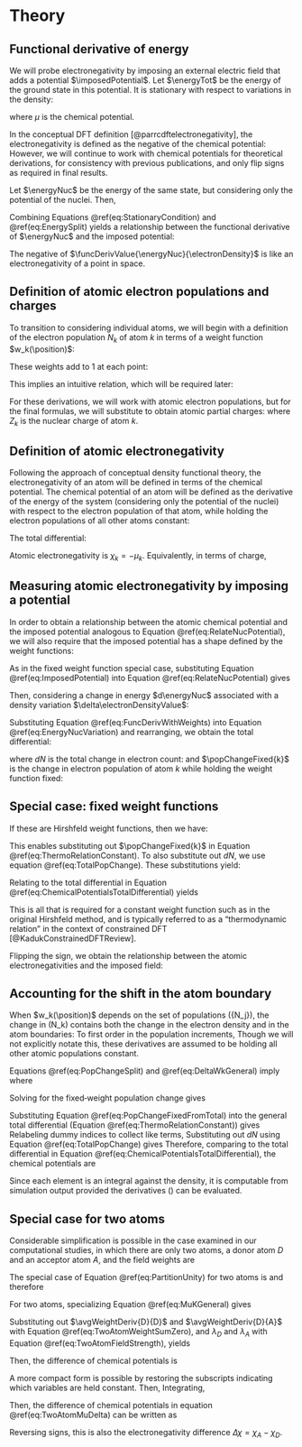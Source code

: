 # Theory

## Functional derivative of energy

We will probe electronegativity by imposing an external electric field that adds a potential $\imposedPotential$.
Let $\energyTot$ be the energy of the ground state in this potential.
It is stationary with respect to variations in the density:

\begin{equation}
  \funcDerivValue{\energyTot}{\electronDensity} = \mu
  (\#eq:StationaryCondition)
\end{equation}

where $\mu$ is the chemical potential.

In the conceptual DFT definition [@parrcdftelectronegativity], the electronegativity is defined as the negative of the chemical potential:
\begin{equation}
  \chi = -\mu.
  (\#eq:ChiDef)
\end{equation}
However, we will continue to work with chemical potentials for theoretical derivations, for consistency with previous publications, and only flip signs as required in final results.

Let $\energyNuc$ be the energy of the same state, but considering only the potential of the nuclei.
Then,

\begin{equation}
  \funcDerivValue{\energyTot}{\electronDensity}
    = \funcDerivValue{\energyNuc}{\electronDensity} + \imposedPotentialValue
  (\#eq:EnergySplit)
\end{equation}

Combining Equations \@ref(eq:StationaryCondition) and \@ref(eq:EnergySplit) yields a relationship between the functional derivative of $\energyNuc$ and the imposed potential:

\begin{equation}
  \funcDerivValue{\energyNuc}{\electronDensity}
    = \mu - \imposedPotentialValue
  (\#eq:RelateNucPotential)
\end{equation}

The negative of $\funcDerivValue{\energyNuc}{\electronDensity}$ is like an electronegativity of a point in space.

## Definition of atomic electron populations and charges

To transition to considering individual atoms, we will begin with a definition of the electron population $N_k$ of atom $k$ in terms of a weight function $w_k(\position)$:

\begin{equation}
  N_k = \spaceIntegral{w_k(\position) \electronDensityValue}
  (\#eq:AtomicPopulation)
\end{equation}

These weights add to 1 at each point:
\begin{equation}
  \sum_{k} w_k(\position) = 1
  (\#eq:PartitionUnity)
\end{equation}

This implies an intuitive relation, which will be required later:
\begin{equation}
  dN = \sum_{k} \popChange{k},
  (\#eq:TotalPopChange)
\end{equation}

For these derivations, we will work with atomic electron populations, but for the final formulas, we will substitute to obtain atomic partial charges:
\begin{equation}
  q_k = Z_k - N_k
  (\#eq:AtomicCharge)
\end{equation}
where $Z_k$ is the nuclear charge of atom $k$.

## Definition of atomic electronegativity

Following the approach of conceptual density functional theory, the electronegativity of an atom will be defined in terms of the chemical potential.
The chemical potential of an atom will be defined as the derivative of the energy of the system (considering only the potential of the nuclei) with respect to the electron population of that atom, while holding the electron populations of all other atoms constant:

\begin{equation}
  \mu_k
    = \constDeriv{\energyNuc}{N_k}{N_1,\cdots,N_{k-1},N_{k+1},\cdots}
  (\#eq:ChemicalPotentialDef)
\end{equation}

The total differential:

\begin{equation}
  d\energyNuc
    = \sum_{k} \mu_k \popChange{k}
  (\#eq:ChemicalPotentialsTotalDifferential)
\end{equation}

Atomic electronegativity is $\chi_k = - \mu_k$.
Equivalently, in terms of charge,
\begin{equation}
  \chi_k
    = \constDeriv{\energyNuc}{q_k}{q_1,\cdots,q_{k-1},q_{k+1},\cdots}
  (\#eq:AtomicElectronegativityDef)
\end{equation}

## Measuring atomic electronegativity by imposing a potential

In order to obtain a relationship between the atomic chemical potential and the imposed potential analogous to Equation \@ref(eq:RelateNucPotential), we will also require that the imposed potential has a shape defined by the weight functions:

\begin{equation}
  \imposedPotentialValue
    = \sum_{k} \lambda_k w_k(\position)
  (\#eq:ImposedPotential)
\end{equation}

As in the fixed weight function special case, substituting Equation \@ref(eq:ImposedPotential) into Equation \@ref(eq:RelateNucPotential) gives

\begin{equation}
  \funcDerivValue{\energyNuc}{\electronDensity}
    = \mu - \sum_{k} \lambda_k w_k(\position)
  (\#eq:FuncDerivWithWeights)
\end{equation}

Then, considering a change in energy $d\energyNuc$ associated with a density variation $\delta\electronDensityValue$:

\begin{equation}
  d\energyNuc
    = \spaceIntegral{\funcDerivValue{\energyNuc}{\electronDensity} \delta\electronDensityValue}
  (\#eq:EnergyNucVariation)
\end{equation}

Substituting Equation \@ref(eq:FuncDerivWithWeights) into Equation \@ref(eq:EnergyNucVariation) and rearranging, we obtain the total differential:

\begin{equation}
  d\energyNuc
    = \mu dN - \sum_{k} \lambda_k \popChangeFixed{k}
  (\#eq:ThermoRelationConstant)
\end{equation}
where $dN$ is the total change in electron count:
\begin{equation}
  dN = \spaceIntegral{\delta\electronDensityValue}
  (\#eq:TotalElectronChange)
\end{equation}
and $\popChangeFixed{k}$ is the change in electron population of atom $k$ while holding the weight function fixed:
\begin{equation}
  \popChangeFixed{k}
    = \spaceIntegral{w_k(\position) \delta\electronDensityValue}
  (\#eq:PopChangeFixedK)
\end{equation}

## Special case: fixed weight functions

If these are Hirshfeld weight functions, then we have:

\begin{equation}
  \popChangeFixed{k} = \popChange{k}
  (\#eq:FixedWeightPopChange)
\end{equation}

This enables substituting out $\popChangeFixed{k}$ in Equation \@ref(eq:ThermoRelationConstant).
To also substitute out $dN$, we use equation \@ref(eq:TotalPopChange).
These substitutions yield:
\begin{equation}
  d\energyNuc
    = \sum_{k}
      \left(
        \mu - \lambda_k
      \right)
      \popChange{k}.
  (\#eq:ThermoRelationFixedWeights)
\end{equation}

Relating to the total differential in Equation \@ref(eq:ChemicalPotentialsTotalDifferential) yields
\begin{equation}
  \mu_k
    = \mu - \lambda_k.
  (\#eq:MuKFixedWeights)
\end{equation}

This is all that is required for a constant weight function such as in the original Hirshfeld method, and is typically referred to as a "thermodynamic relation" in the context of constrained DFT [@KadukConstrainedDFTReview].

Flipping the sign, we obtain the relationship between the atomic electronegativities and the imposed field:

\begin{equation}
  \chi_k
    = \chi + \lambda_k.
  (\#eq:ChiKFixedWeights)
\end{equation}

## Accounting for the shift in the atom boundary

When $w_k(\position)$ depends on the set of populations \(\{N_j\}\), the change in \(N_k\) contains both the change in the electron density and in the atom boundaries:
\begin{equation}
  \popChange{k}
    = \popChangeFixed{k}
      + \spaceIntegral{ \delta w_k(\position) \electronDensityValue }.
  (\#eq:PopChangeSplit)
\end{equation}
To first order in the population increments,
\begin{equation}
  \delta w_k(\position)
    = \sum_{j} \weightDerivValue{k}{j}\,\popChange{j}.
  (\#eq:DeltaWkGeneral)
\end{equation}
Though we will not explicitly notate this, these derivatives are assumed to be holding all other atomic populations constant.

Equations \@ref(eq:PopChangeSplit) and \@ref(eq:DeltaWkGeneral) imply
\begin{equation}
  \popChange{k}
  = \popChangeFixed{k}
    + \sum_{j} \avgWeightDeriv{k}{j}\,\popChange{j}.
  (\#eq:PopChangeRelation)
\end{equation}
where
\begin{equation}
  \avgWeightDeriv{k}{j} = \spaceIntegral{ \weightDerivValue{k}{j}\,\electronDensityValue }
  (\#eq:AvgWeightDerivDef)
\end{equation}

Solving for the fixed‑weight population change gives
\begin{equation}
  \popChangeFixed{k}
  = \popChange{k}
    - \sum_{j} \avgWeightDeriv{k}{j}\,\popChange{j}.
  (\#eq:PopChangeFixedFromTotal)
\end{equation}

Substituting Equation \@ref(eq:PopChangeFixedFromTotal) into the general total differential (Equation \@ref(eq:ThermoRelationConstant)) gives
\begin{equation}
\begin{aligned}
  d\energyNuc
    &= \mu dN - \sum_{k} \lambda_k
       \!\left(\popChange{k}
       - \sum_{j} \avgWeightDeriv{k}{j}\,\popChange{j}\right) \\
    &= \mu dN - \sum_{k} \lambda_k\,\popChange{k}
       + \sum_{j}\!\left(\sum_{k} \lambda_k\,\avgWeightDeriv{k}{j}\right)\!\popChange{j}.
\end{aligned}
  (\#eq:SubstitutionExpanded)
\end{equation}
Relabeling dummy indices to collect like terms,
\begin{equation}
  d\energyNuc
  = \mu dN + \sum_{k}
    \left(
      -\lambda_k
      + \sum_{j} \lambda_j\,\avgWeightDeriv{j}{k}
    \right)\popChange{k}.
  (\#eq:CollectBydNk)
\end{equation}
Substituting out $dN$ using Equation \@ref(eq:TotalPopChange) gives
\begin{equation}
    d\energyNuc
    = \sum_{k}
        \left(
        \mu - \lambda_k
        + \sum_{j} \lambda_j\,\avgWeightDeriv{j}{k}
        \right)\popChange{k}.
    (\#eq:MovingBoundaryTotalDifferential)
\end{equation}
Therefore, comparing to the total differential in Equation \@ref(eq:ChemicalPotentialsTotalDifferential), the chemical potentials are
\begin{equation}
  \mu_k
  = \mu - \lambda_k
    + \sum_{j} \lambda_j\,\avgWeightDeriv{j}{k}.
  (\#eq:MuKGeneral)
\end{equation}

Since each element is an integral against the density, it is computable from simulation output provided the derivatives \(\weightDerivValue{k}{j}\) can be evaluated.  

## Special case for two atoms

Considerable simplification is possible in the case examined in our computational studies, in which there are only two atoms, a donor atom $D$ and an acceptor atom $A$, and the field weights are
<!-- Choice of fields to apply -->
\begin{equation}
  \lambda_A = \lambda, \qquad \lambda_D = -\lambda
  (\#eq:TwoAtomFieldStrength)
\end{equation}

The special case of Equation \@ref(eq:PartitionUnity) for two atoms is
\begin{equation}
  w_D(\position) + w_A(\position) = 1
  (\#eq:TwoAtomPartition)
\end{equation}
and therefore
\begin{equation}
\begin{aligned}
  \weightDerivValue{D}{A} + \weightDerivValue{A}{A} = 0 \\
  \weightDerivValue{D}{D} + \weightDerivValue{A}{D} = 0
\end{aligned}
  (\#eq:TwoAtomWeightSumZero)
\end{equation}

For two atoms, specializing Equation \@ref(eq:MuKGeneral) gives
\begin{equation}
\begin{aligned}
  \mu_D &= \mu -\lambda_D
           + \avgWeightDeriv{D}{D}\lambda_D
           + \avgWeightDeriv{A}{D}\lambda_A \\
  \mu_A &= \mu -\lambda_A
           + \avgWeightDeriv{D}{A}\lambda_D
           + \avgWeightDeriv{A}{A}\lambda_A
\end{aligned}
(\#eq:TwoAtomMu)
\end{equation}

Substituting out $\avgWeightDeriv{D}{D}$ and $\avgWeightDeriv{D}{A}$ with Equation \@ref(eq:TwoAtomWeightSumZero), and $\lambda_D$ and $\lambda_A$ with Equation \@ref(eq:TwoAtomFieldStrength), yields
\begin{equation}
  \mu_D = \mu + \left(1 + 2\,\avgWeightDeriv{A}{D} \right)\lambda,
  \qquad
  \mu_A = \mu - \left(1 - 2\,\avgWeightDeriv{A}{A} \right)\lambda
  (\#eq:TwoAtomMuSimplified)
\end{equation}

Then, the difference of chemical potentials is
\begin{equation}
  \mu_D - \mu_A
  = 2\,\left( 1 + \avgWeightDeriv{A}{D} - \avgWeightDeriv{A}{A} \right)\lambda
  (\#eq:TwoAtomMuDelta)
\end{equation}

A more compact form is possible by restoring the subscripts indicating which variables are held constant.
Then,
\begin{equation}
  \weightDerivSubscript{A}{A}{N} = \weightDerivSubscript{A}{A}{N_D} - \weightDerivSubscript{A}{D}{N_A}
\end{equation}
Integrating,
\begin{equation}
  \avgWeightDerivSubscript{A}{A}{N} = \avgWeightDerivSubscript{A}{A}{N_D} - \avgWeightDerivSubscript{A}{D}{N_A}
\end{equation}

Then, the difference of chemical potentials in equation \@ref(eq:TwoAtomMuDelta) can be written as
\begin{equation}
  \mu_D - \mu_A
  = 2\,\left( 1 - \avgWeightDerivSubscript{A}{A}{N} \right)\lambda
  (\#eq:TwoAtomMuDeltaCompact)
\end{equation}

Reversing signs, this is also the electronegativity difference $\Delta \chi = \chi_A - \chi_D$.
